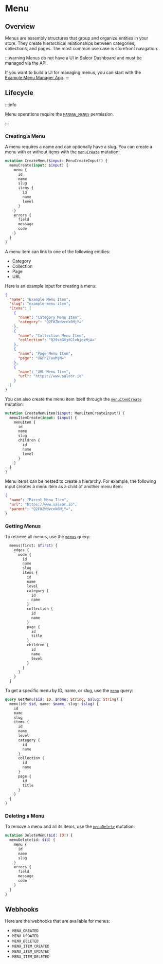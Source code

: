 # Menu

## Overview

Menus are assembly structures that group and organize entities in your store. They create hierarchical relationships between categories, collections, and pages. The most common use case is storefront navigation.

:::warning
Menus do not have a UI in Saleor Dashboard and must be managed via the API.

If you want to build a UI for managing menus, you can start with the [Example Menu Manager App](https://github.com/saleor/example-app-menu-manager).
:::

## Lifecycle

:::info

Menu operations require the [`MANAGE_MENUS`](developer/permissions#available-permissions) permission.

:::

### Creating a Menu

A menu requires a name and can optionally have a slug. You can create a menu with or without items with the [`menuCreate`](/api-reference/menu/mutations/menu-create) mutation:

```graphql
mutation CreateMenu($input: MenuCreateInput!) {
  menuCreate(input: $input) {
    menu {
      id
      name
      slug
      items {
        id
        name
        level
      }
    }
    errors {
      field
      message
      code
    }
  }
}
```

A menu item can link to one of the following entities:

- Category
- Collection
- Page
- URL

Here is an example input for creating a menu:

```json
{
  "name": "Example Menu Item",
  "slug": "example-menu-item",
  "items": [
    {
      "name": "Category Menu Item",
      "category": "Q2F0ZWdvcnk6MjY="
    },
    {
      "name": "Collection Menu Item",
      "collection": "Q29sbGVjdGlvbjozMjA="
    },
    {
      "name": "Page Menu Item",
      "page": "UGFnZToxMjM="
    },
    {
      "name": "URL Menu Item",
      "url": "https://www.saleor.io"
    }
  ]
}
```

You can also create the menu item itself through the [`menuItemCreate`](/api-reference/menu/mutations/menu-item-create) mutation:

```graphql
mutation CreateMenuItem($input: MenuItemCreateInput!) {
  menuItemCreate(input: $input) {
    menuItem {
      id
      name
      slug
      children {
        id
        name
        level
      }
    }
  }
}
```

Menu items can be nested to create a hierarchy. For example, the following input creates a menu item as a child of another menu item:

```json
{
  "name": "Parent Menu Item",
  "url": "https://www.saleor.io",
  "parent": "Q2F0ZWdvcnk6MjY=",
}
```

### Getting Menus

To retrieve all menus, use the [`menus`](/api-reference/menu/queries/menus) query:

```graphql
  menus(first: $first) {
    edges {
      node {
        id
        name
        slug
        items {
          id
          name
          level
          category {
            id
            name
          }
          collection {
            id
            name
          }
          page {
            id
            title
          }
          children {
            id
            name
            level
          }
        }
      }
    }
  }
```

To get a specific menu by ID, name, or slug, use the [`menu`](/api-reference/menu/queries/menu) query:

```graphql
query GetMenu($id: ID, $name: String, $slug: String) {
  menu(id: $id, name: $name, slug: $slug) {
    id
    name
    slug
    items {
      id
      name
      level
      category {
        id
        name
      }
      collection {
        id
        name
      }
      page {
        id
        title
      }
    }
  }
}
```

### Deleting a Menu

To remove a menu and all its items, use the [`menuDelete`](/api-reference/menu/mutations/menu-delete) mutation:

```graphql
mutation DeleteMenu($id: ID!) {
  menuDelete(id: $id) {
    menu {
      id
      name
      slug
    }
    errors {
      field
      message
      code
    }
  }
}
```

## Webhooks

Here are the webhooks that are available for menus:

- `MENU_CREATED`
- `MENU_UPDATED`
- `MENU_DELETED`
- `MENU_ITEM_CREATED`
- `MENU_ITEM_UPDATED`
- `MENU_ITEM_DELETED`
